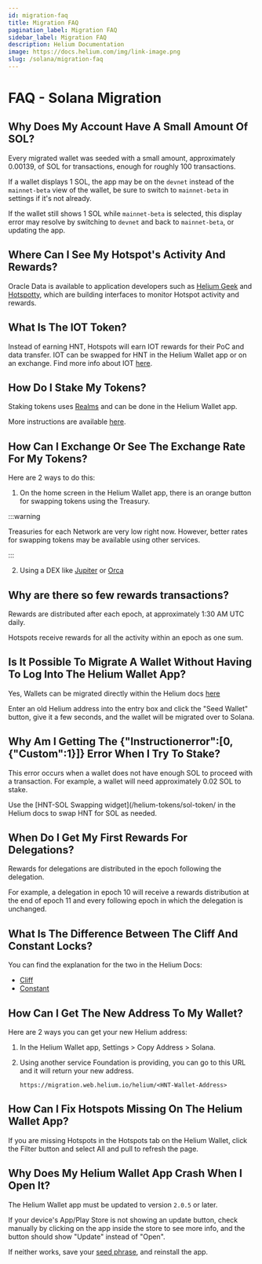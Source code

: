 ```yaml
---
id: migration-faq
title: Migration FAQ
pagination_label: Migration FAQ
sidebar_label: Migration FAQ
description: Helium Documentation
image: https://docs.helium.com/img/link-image.png
slug: /solana/migration-faq
---
```


# FAQ - Solana Migration

## Why Does My Account Have A Small Amount Of SOL?

Every migrated wallet was seeded with a small amount, approximately 0.00139, of SOL for
transactions, enough for roughly 100 transactions.

If a wallet displays 1 SOL, the app may be on the `devnet` instead of the `mainnet-beta` view of the
wallet, be sure to switch to `mainnet-beta` in settings if it's not already.

If the wallet still shows 1 SOL while `mainnet-beta` is selected, this display error may resolve by
switching to `devnet` and back to `mainnet-beta`, or updating the app.

## Where Can I See My Hotspot's Activity And Rewards?

Oracle Data is available to application developers such as [Helium Geek](https://heliumgeek.com/)
and [Hotspotty](https://app.hotspotty.net/), which are building interfaces to monitor Hotspot
activity and rewards.

## What Is The IOT Token?

Instead of earning HNT, Hotspots will earn IOT rewards for their PoC and data transfer. IOT can be
swapped for HNT in the Helium Wallet app or on an exchange. Find more info about IOT
[here](/helium-tokens/IOT).

## How Do I Stake My Tokens?

Staking tokens uses [Realms](https://realms.heliumvote.com/dao/hnt) and can be done in the Helium
Wallet app.

More instructions are available [here](/vote-escrow/realms/).

## How Can I Exchange Or See The Exchange Rate For My Tokens?

Here are 2 ways to do this:

1. On the home screen in the Helium Wallet app, there is an orange button for swapping tokens using
   the Treasury.

:::warning

Treasuries for each Network are very low right now. However, better rates for swapping tokens may be
available using other services.

:::

2. Using a DEX like [Jupiter](https://jup.ag) or [Orca](https://orca.so)

## Why are there so few rewards transactions?

Rewards are distributed after each epoch, at approximately 1:30 AM UTC daily.

Hotspots receive rewards for all the activity within an epoch as one sum.

## Is It Possible To Migrate A Wallet Without Having To Log Into The Helium Wallet App?

Yes, Wallets can be migrated directly within the Helium docs
[here](/solana/migration/exchange/#mapping-helium-wallets-to-solana-wallets)

Enter an old Helium address into the entry box and click the "Seed Wallet" button, give it a few
seconds, and the wallet will be migrated over to Solana.

## Why Am I Getting The {"Instructionerror":[0, {"Custom":1}]} Error When I Try To Stake?

This error occurs when a wallet does not have enough SOL to proceed with a transaction. For example,
a wallet will need approximately 0.02 SOL to stake.

Use the [HNT-SOL Swapping widget](/helium-tokens/sol-token/ in the Helium docs to swap HNT for SOL
as needed.

## When Do I Get My First Rewards For Delegations?

Rewards for delegations are distributed in the epoch following the delegation.

For example, a delegation in epoch 10 will receive a rewards distribution at the end of epoch 11 and
every following epoch in which the delegation is unchanged.

## What Is The Difference Between The Cliff And Constant Locks?

You can find the explanation for the two in the Helium Docs:

- [Cliff](/vote-escrow/realms/#cliff)
- [Constant](/vote-escrow/realms/#constant)

## How Can I Get The New Address To My Wallet?

Here are 2 ways you can get your new Helium address:

1. In the Helium Wallet app, Settings > Copy Address > Solana.
2. Using another service Foundation is providing, you can go to this URL and it will return your new
   address.

   ```url
   https://migration.web.helium.io/helium/<HNT-Wallet-Address>
   ```

## How Can I Fix Hotspots Missing On The Helium Wallet App?

If you are missing Hotspots in the Hotspots tab on the Helium Wallet, click the Filter button and
select All and pull to refresh the page.

## Why Does My Helium Wallet App Crash When I Open It?

The Helium Wallet app must be updated to version `2.0.5` or later.

If your device's App/Play Store is not showing an update button, check manually by clicking on the
app inside the store to see more info, and the button should show "Update" instead of "Open".

If neither works, save your [seed phrase](/wallets/wallet-seed-phrase), and reinstall the app.
